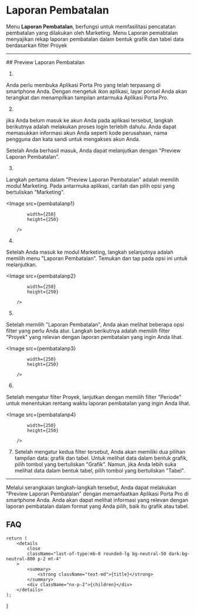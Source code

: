 

# Laporan Pembatalan

Menu **Laporan Pembatalan**, berfungsi untuk memfasilitasi pencatatan pembatalan yang dilakukan oleh Marketing. Menu Laporan pemabtalan menyajikan rekap laporan pembatalan dalam bentuk grafik dan tabel data berdasarkan filter Proyek

---
<Steps>
## Preview Laporan Pembatalan

 1. 
Anda perlu membuka Aplikasi Porta Pro yang telah terpasang di smartphone Anda. Dengan mengetuk ikon aplikasi, layar ponsel Anda akan terangkat dan menampilkan tampilan antarmuka Aplikasi Porta Pro.

 2.
jika Anda belum masuk ke akun Anda pada aplikasi tersebut, langkah berikutnya adalah melakukan proses login terlebih dahulu. Anda dapat memasukkan informasi akun Anda seperti kode perusahaan, nama pengguna dan kata sandi untuk mengakses akun Anda.

Setelah Anda berhasil masuk, Anda dapat melanjutkan dengan "Preview Laporan Pembatalan".

 3.
Langkah pertama dalam "Preview Laporan Pembatalan" adalah memilih modul Marketing. Pada antarmuka aplikasi, carilah dan pilih opsi yang bertuliskan "Marketing".

<Image
            src={pembatalanp1}
            
            width={250}
            height={250}
                
        />

 4.
Setelah Anda masuk ke modul Marketing, langkah selanjutnya adalah memilih menu "Laporan Pembatalan". Temukan dan tap pada opsi ini untuk melanjutkan.

<Image
            src={pembatalanp2}
            
            width={250}
            height={250}
                
        />

 5.
Setelah memilih "Laporan Pembatalan", Anda akan melihat beberapa opsi filter yang perlu Anda atur. Langkah berikutnya adalah memilih filter "Proyek" yang relevan dengan laporan pembatalan yang ingin Anda lihat.

<Image
            src={pembatalanp3}
            
            width={250}
            height={250}
                
        />

 6.
Setelah mengatur filter Proyek, lanjutkan dengan memilih filter "Periode" untuk menentukan rentang waktu laporan pembatalan yang ingin Anda lihat.

<Image
            src={pembatalanp4}
            
            width={250}
            height={250}
                
        />

 7. Setelah mengatur kedua filter tersebut, Anda akan memiliki dua pilihan tampilan data: grafik dan tabel. Untuk melihat data dalam bentuk grafik, pilih tombol yang bertuliskan "Grafik". Namun, jika Anda lebih suka melihat data dalam bentuk tabel, pilih tombol yang bertuliskan "Tabel".
---

Melalui serangkaian langkah-langkah tersebut, Anda dapat melakukan "Preview Laporan Pembatalan" dengan memanfaatkan Aplikasi Porta Pro di smartphone Anda. Anda akan dapat melihat informasi yang relevan dengan laporan pembatalan dalam format yang Anda pilih, baik itu grafik atau tabel.

</Steps>

## FAQ

    return (
        <details
            close
            className="last-of-type:mb-0 rounded-lg bg-neutral-50 dark:bg-neutral-800 p-2 mt-4"
        >
            <summary>
                <strong className="text-md">{title}</strong>
            </summary>
            <div className="nx-p-2">{children}</div>
        </details>
    );
}

<FAQBox title="">
  
</FAQBox>
